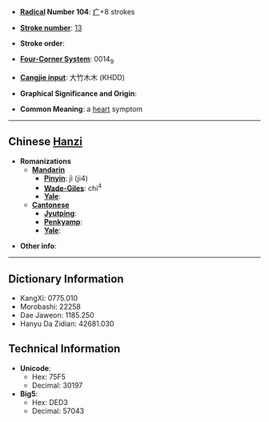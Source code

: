 * '''[[Wiktionary:Chinese radical index| Radical]] Number 104''': [[Wiktionary:Chinese radical index 疒|疒]]+8 strokes

* '''[[Wiktionary:Chinese total strokes index|Stroke number]]''': [[Wiktionary:Chinese total strokes index 13|13]]

* '''Stroke order''': 

* '''[[Wiktionary:Chinese four corner index|Four-Corner System]]''': 0014<sub>9</sub>

* '''[[Wiktionary:Chinese Cangjie index|Cangjie input]]''': 大竹木木 (KHDD)

* '''Graphical Significance and Origin''': 

* '''Common Meaning''': a [[heart]] symptom

----

== Chinese [[Hanzi]] ==

* '''Romanizations'''
** '''[[Mandarin]]'''
*** '''[[Pinyin]]''': jì (ji4)
*** '''[[Wade-Giles]]''': chi<sup>4</sup>
*** '''[[Yale]]''': 
** '''[[Cantonese]]'''
*** '''[[Jyutping]]''':
*** '''[[Penkyamp]]''': 
*** '''[[Yale]]''': 

* '''Other info''': 

----

== Dictionary Information ==

* KangXi: 0775.010
* Morobashi: 22258
* Dae Jaweon: 1185.250
* Hanyu Da Zidian: 42681.030

== Technical Information ==

* '''Unicode''':
** Hex: 75F5
** Decimal: 30197
* '''Big5''':
** Hex: DED3
** Decimal: 57043